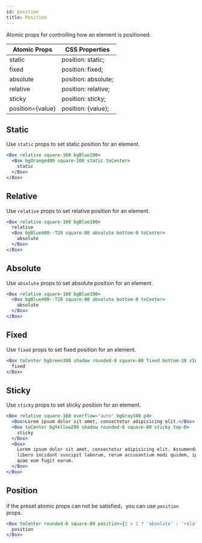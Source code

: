 ```yaml
---
id: position
title: Position
---
```


Atomic props for controlling how an element is positioned.

| Atomic Props     | CSS Properties      |
| ---------------- | ------------------- |
| static           | position: static;   |
| fixed            | position: fixed;    |
| absolute         | position: absolute; |
| relative         | position: relative; |
| sticky           | position: sticky;   |
| position={value} | position: {value};  |

## Static

Use `static` props to set static position for an element.

```jsx live
<Box relative square-160 bgBlue100>
  <Box bgOrange400 square-100 static toCenter>
    static
  </Box>
</Box>
```

## Relative

Use `relative` props to set relative position for an element.

```jsx live
<Box relative square-160 bgBlue100>
  relative
  <Box bgBlue400--T20 square-80 absolute bottom-0 toCenter>
    absolute
  </Box>
</Box>
```

## Absolute

Use `absolute` props to set absolute position for an element.

```jsx live
<Box relative square-160 bgBlue100>
  <Box bgBlue400--T20 square-80 absolute bottom-0 toCenter>
    absolute
  </Box>
</Box>
```

## Fixed

Use `fixed` props to set fixed position for an element.

```jsx live
<Box toCenter bgGreen300 shadow rounded-8 square-80 fixed bottom-10 zIndex-10000>
  fixed
</Box>
```

## Sticky

Use `sticky` props to set sticky position for an element.

```jsx live
<Box relative square-160 overflow="auto" bgGray100 p4>
  <Box>Lorem ipsum dolor sit amet, consectetur adipisicing elit.</Box>
  <Box toCenter bgYellow200 shadow rounded-8 square-80 sticky top-0>
    sticky
  </Box>
  <Box>
    Lorem ipsum dolor sit amet, consectetur adipisicing elit. Assumenda, quia temporibus eveniet a
    libero incidunt suscipit laborum, rerum accusantium modi quidem, ipsam illum quis sed voluptatum
    quae eum fugit earum.
  </Box>
</Box>
```

## Position

if the preset atomic props can not be satisfied，you can use `position` props.

```jsx live
<Box toCenter rounded-8 square-80 position={2 > 1 ? 'absolute' : 'relative'}>
  position
</Box>
```
